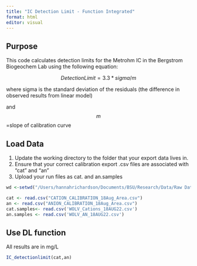 ```yaml
---
title: "IC Detection Limit - Function Integrated"
format: html
editor: visual
---
```


## Purpose

This code calculates detection limits for the Metrohm IC in the Bergstrom Biogeochem Lab using the following equation:

$$Detection Limit = 3.3*sigma/m$$

where sigma is the standard deviation of the residuals (the difference in observed results from linear model)

and $$m$$=slope of calibration curve

## Load Data

1.  Update the working directory to the folder that your export data lives in.
2.  Ensure that your correct calibration export .csv files are associated with "cat" and "an"
3.  Upload your run files as cat. and an.samples

```r
wd <-setwd("/Users/hannahrichardson/Documents/BSU/Research/Data/Raw Data/IC data")

cat <- read.csv("CATION_CALIBRATION_18Aug_Area.csv")
an <- read.csv("ANION_CALIBRATION_18Aug_Area.csv")
cat.samples<- read.csv('WOLV_Cations_18AUG22.csv')
an.samples <- read.csv('WOLV_AN_18AUG22.csv')
```

## Use DL function

All results are in mg/L

```r
IC_detectionlimit(cat,an)
```
